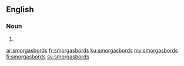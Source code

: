 ==English==

===Noun===
{{head|en|noun plural form}}

# {{plural of|smorgasbord|lang=en}}

[[ar:smorgasbords]]
[[fr:smorgasbords]]
[[ku:smorgasbords]]
[[my:smorgasbords]]
[[fi:smorgasbords]]
[[sv:smorgasbords]]